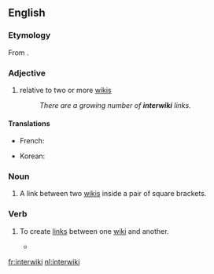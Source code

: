 {{wikipedia}}
{{selfref|For interwiki related to the Wikimedia projects, see [[Wikipedia:Wikipedia:InterWikimedia links|Wikipedia:InterWikimedia links]].}}
==English==

===Etymology===
From {{prefix|inter|wiki}}.

===Adjective===
{{en-adj|-}}

# {{rfv-sense}} {{Wiktionary and WMF jargon}} relative to two or more [[wiki]]s
#: ''There are a growing number of '''interwiki''' links.''

====Translations====
{{trans-top|relative to two or more wikis}}
* French: {{t+|fr|interwiki}}
{{trans-mid}}
* Korean: {{t|ko|인터위키|sc=Kore}}
{{trans-bottom}}

===Noun===
{{en-noun}}

# {{Wiktionary and WMF jargon}} A link between two [[wiki]]s inside a pair of square brackets.<!--that is, not in the style of a URL like http://en.wiktionary.org/wiki/interwiki-->

===Verb===
{{en-verb|interwikis|interwikiing|interwikied}}

# {{Wiktionary and WMF jargon}} To create [[link]]s between one [[wiki]] and another.
#* {{quote-book|year=2008|page=415|passage=Any page, not just articles, can be '''interwikied'''.|author=Phoebe Ayers, Charles Matthews, Ben Yates}}

[[fr:interwiki]]
[[nl:interwiki]]